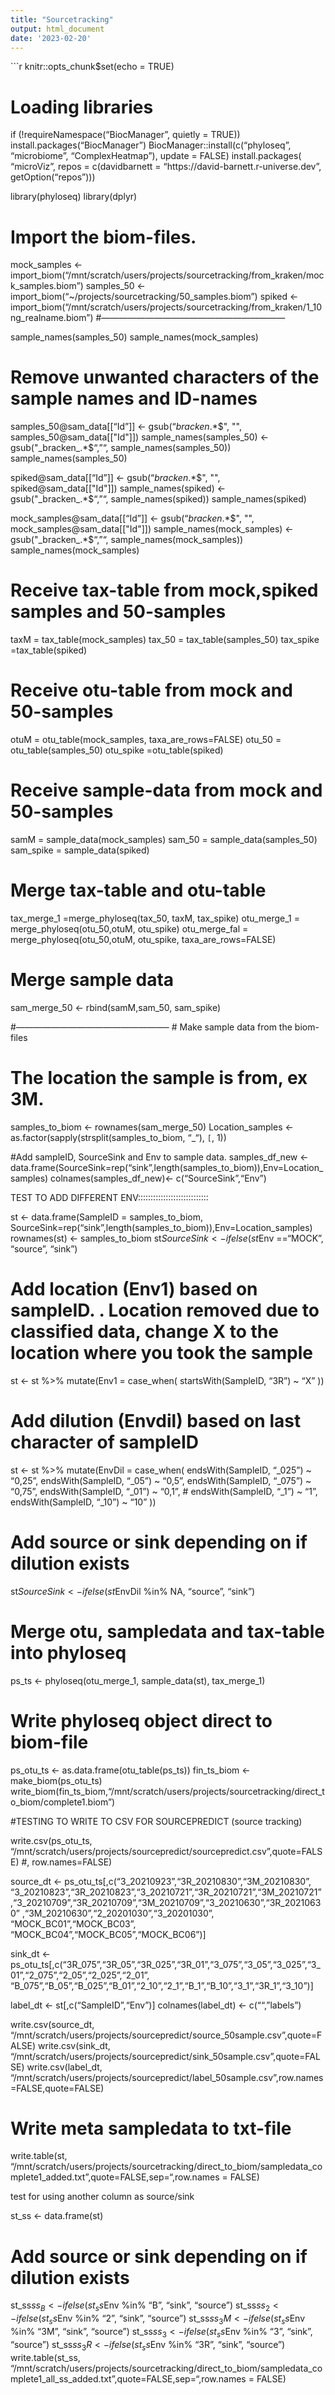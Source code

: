```yaml
---
title: "Sourcetracking"
output: html_document
date: '2023-02-20'
---
```


```r
knitr::opts_chunk$set(echo = TRUE)

# Loading libraries
if (!requireNamespace("BiocManager", quietly = TRUE)) install.packages("BiocManager")
BiocManager::install(c("phyloseq", "microbiome", "ComplexHeatmap"), update = FALSE)
install.packages(
  "microViz",
  repos = c(davidbarnett = "https://david-barnett.r-universe.dev", getOption("repos")))

library(phyloseq)
library(dplyr)

# Import the biom-files. 
mock_samples <- import_biom("/mnt/scratch/users/projects/sourcetracking/from_kraken/mock_samples.biom")
samples_50 <- import_biom("~/projects/sourcetracking/50_samples.biom")
spiked <- import_biom("/mnt/scratch/users/projects/sourcetracking/from_kraken/1_10ng_realname.biom")
#---------------------------------------------------------------

sample_names(samples_50)
sample_names(mock_samples)

# Remove unwanted characters of the sample names and ID-names
samples_50@sam_data[["Id"]] <- gsub("_bracken_.*$", "", samples_50@sam_data[["Id"]])
sample_names(samples_50) <- gsub("_bracken_.*$", "", sample_names(samples_50))
sample_names(samples_50)

spiked@sam_data[["Id"]] <- gsub("_bracken_.*$", "", spiked@sam_data[["Id"]])
sample_names(spiked) <- gsub("_bracken_.*$", "", sample_names(spiked))
sample_names(spiked)

mock_samples@sam_data[["Id"]] <- gsub("_bracken_.*$", "", mock_samples@sam_data[["Id"]])
sample_names(mock_samples) <- gsub("_bracken_.*$", "", sample_names(mock_samples))
sample_names(mock_samples)

# Receive tax-table from mock,spiked samples and 50-samples
taxM = tax_table(mock_samples)
tax_50 = tax_table(samples_50)
tax_spike =tax_table(spiked)

# Receive otu-table from mock and 50-samples
otuM = otu_table(mock_samples, taxa_are_rows=FALSE)
otu_50 = otu_table(samples_50)
otu_spike =otu_table(spiked)

# Receive sample-data from mock and 50-samples
samM = sample_data(mock_samples)
sam_50 = sample_data(samples_50)
sam_spike = sample_data(spiked)

# Merge tax-table and otu-table
tax_merge_1 =merge_phyloseq(tax_50, taxM, tax_spike)
otu_merge_1 = merge_phyloseq(otu_50,otuM, otu_spike)
otu_merge_fal = merge_phyloseq(otu_50,otuM, otu_spike, taxa_are_rows=FALSE)

# Merge sample data
sam_merge_50 <- rbind(samM,sam_50, sam_spike)

#-----------------------------------------------------
# Make sample data from the biom-files

# The location the sample is from, ex 3M.
samples_to_biom <- rownames(sam_merge_50)
Location_samples <- as.factor(sapply(strsplit(samples_to_biom, "_"), `[`, 1))

#Add sampleID, SourceSink and Env to sample data.
samples_df_new <- data.frame(SourceSink=rep("sink",length(samples_to_biom)),Env=Location_samples)
colnames(samples_df_new)<- c("SourceSink","Env")


#################### TEST TO ADD DIFFERENT ENV::::::::::::::::::::::::::::
st <- data.frame(SampleID = samples_to_biom, SourceSink=rep("sink",length(samples_to_biom)),Env=Location_samples)
rownames(st) <- samples_to_biom
st$SourceSink <- ifelse(st$Env =="MOCK", "source", "sink")

# Add location (Env1) based on sampleID. . Location removed due to classified data, change X to the location where you took the sample
st <- st %>%
  mutate(Env1 = case_when(
    startsWith(SampleID, "3R") ~ "X"
  ))

# Add dilution (Envdil) based on last character of sampleID
st <- st %>%
  mutate(EnvDil = case_when(
    endsWith(SampleID, "_025") ~ "0,25",
    endsWith(SampleID, "_05") ~ "0,5",
    endsWith(SampleID, "_075") ~ "0,75",
    endsWith(SampleID, "_01") ~ "0,1", # 
    endsWith(SampleID, "_1") ~ "1",
    endsWith(SampleID, "_10") ~ "10"
  ))
    
# Add source or sink depending on if dilution exists
st$SourceSink <- ifelse(st$EnvDil %in% NA, "source", "sink")

# Merge otu, sampledata and tax-table into phyloseq
ps_ts <- phyloseq(otu_merge_1, 
               sample_data(st), 
               tax_merge_1)

# Write phyloseq object direct to biom-file
ps_otu_ts <- as.data.frame(otu_table(ps_ts))
fin_ts_biom <-make_biom(ps_otu_ts)
write_biom(fin_ts_biom,"/mnt/scratch/users/projects/sourcetracking/direct_to_biom/complete1.biom")


##############################################################################################
#TESTING TO WRITE TO CSV FOR SOURCEPREDICT (source tracking)

write.csv(ps_otu_ts, "/mnt/scratch/users/projects/sourcepredict/sourcepredict.csv",quote=FALSE) #, row.names=FALSE)

source_dt <- ps_otu_ts[,c("3_20210923","3R_20210830","3M_20210830",
                          "3_20210823","3R_20210823","3_20210721","3R_20210721","3M_20210721"
                          ,"3_20210709","3R_20210709","3M_20210709","3_20210630","3R_20210630"
                          ,"3M_20210630","2_20201030","3_20201030", "MOCK_BC01","MOCK_BC03", "MOCK_BC04","MOCK_BC05","MOCK_BC06")]

sink_dt <- ps_otu_ts[,c("3R_075","3R_05","3R_025","3R_01","3_075","3_05","3_025","3_01","2_075","2_05","2_025","2_01",
"B_075","B_05","B_025","B_01","2_10","2_1","B_1","B_10","3_1","3R_1","3_10")]

label_dt <- st[,c("SampleID","Env")]
colnames(label_dt) <- c("","labels")

write.csv(source_dt, "/mnt/scratch/users/projects/sourcepredict/source_50sample.csv",quote=FALSE)
write.csv(sink_dt, "/mnt/scratch/users/projects/sourcepredict/sink_50sample.csv",quote=FALSE)
write.csv(label_dt, "/mnt/scratch/users/projects/sourcepredict/label_50sample.csv",row.names=FALSE,quote=FALSE)


# Write meta sampledata to txt-file
write.table(st, "/mnt/scratch/users/projects/sourcetracking/direct_to_biom/sampledata_complete1_added.txt",quote=FALSE,sep="\t",row.names = FALSE)

############ test for using another column as source/sink
st_ss <- data.frame(st)

# Add source or sink depending on if dilution exists
st_ss$ss_B <- ifelse(st_ss$Env %in% "B", "sink", "source")
st_ss$ss_2 <- ifelse(st_ss$Env %in% "2", "sink", "source")
st_ss$ss_3M <- ifelse(st_ss$Env %in% "3M", "sink", "source")
st_ss$ss_3 <- ifelse(st_ss$Env %in% "3", "sink", "source")
st_ss$ss_3R <- ifelse(st_ss$Env %in% "3R", "sink", "source")
write.table(st_ss, "/mnt/scratch/users/projects/sourcetracking/direct_to_biom/sampledata_complete1_all_ss_added.txt",quote=FALSE,sep="\t",row.names = FALSE)

